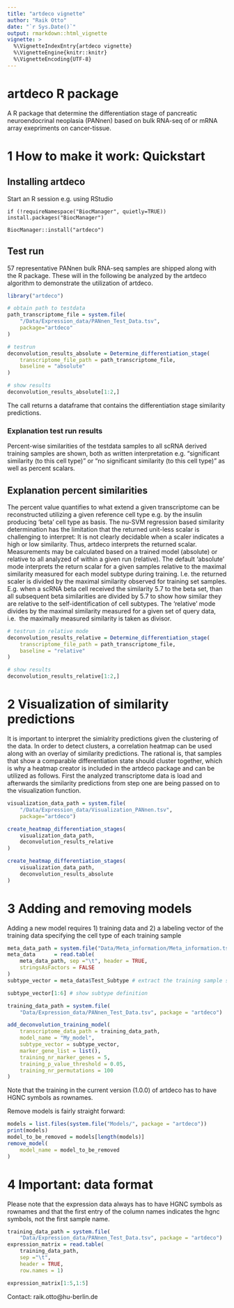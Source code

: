 ```yaml
---
title: "artdeco vignette"
author: "Raik Otto"
date: "`r Sys.Date()`"
output: rmarkdown::html_vignette
vignette: >
  %\VignetteIndexEntry{artdeco vignette}
  %\VignetteEngine{knitr::knitr}
  %\VignetteEncoding{UTF-8}
---
```


# artdeco R package

A R package that determine the differentiation stage of pancreatic neuroendocrinal 
neoplasia (PANnen) based on bulk RNA-seq of or mRNA array exepriments on cancer-tissue.

# 1 How to make it work:  Quickstart

## Installing artdeco

Start an R session e.g. using RStudio

`if (!requireNamespace("BiocManager", quietly=TRUE))`
    `install.packages("BiocManager")`

`BiocManager::install("artdeco")`

## Test run

57 representative PANnen bulk RNA-seq samples are shipped along with
the R package. These will in the following be analyzed by the artdeco
 algorithm to demonstrate the utilization of artdeco.

```r
library("artdeco")

# obtain path to testdata
path_transcriptome_file = system.file(
    "/Data/Expression_data/PANnen_Test_Data.tsv",
    package="artdeco"
)

# testrun
deconvolution_results_absolute = Determine_differentiation_stage(
    transcriptome_file_path = path_transcriptome_file,
    baseline = "absolute"
)

# show results
deconvolution_results_absolute[1:2,]
```
The call returns a dataframe that contains the differentiation stage
similarity predictions. 

### Explanation test run results

Percent-wise similarities of the testdata samples to all scRNA derived training
 samples are shown, both as written interpretation e.g. "significant similarity (to this cell type)"
 or "no significant similarity (to this cell type)" as well as percent scalars.

## Explanation percent similarities 

The percent value quantifies to what extend a given transcriptome can be reconstructed utilizing
 a given reference cell type e.g. by the insulin producing 'beta' cell type as basis. The nu-SVM 
 regression based similarity determination has the limitation that the returned unit-less scalar 
 is challenging to interpret: It is not clearly decidable when a scaler indicates a high or low
 similarity. Thus, artdeco interprets the returned scalar. Measurements may be calculated based
 on a trained model (absolute) or relative to all analyzed of within a given run (relative).
 The default 'absolute' mode interprets the return scalar for a given samples relative to the 
 maximal similarity measured for each model subtype during training. I.e. the returned scaler is
 divided by the maximal similarity observed for training set samples. E.g. when a scRNA beta cell
 received the similarity 5.7 to the beta set, than all subsequent beta similarities are divided 
 by 5.7 to show how similar they are relative to the self-identification of cell subtypes. The
 'relative' mode divides by the maximal similarity measured for a given set of query data, i.e. 
 the maximally measured similarity is taken as divisor.
 
```r

# testrun in relative mode
deconvolution_results_relative = Determine_differentiation_stage(
    transcriptome_file_path = path_transcriptome_file,
    baseline = "relative"
)

# show results
deconvolution_results_relative[1:2,]
```
 
# 2 Visualization of similarity predictions

It is important to interpret the simialrity predictions given the clustering of the data. In
 order to detect clusters, a correlation heatmap can be used along with an overlay of similarity
 predictions. The rational is, that samples that show a comparable differentiation state should
 cluster together, which is why a heatmap creator is included in the artdeco package and can
 be utilized as follows. First the analyzed transcriptome data is load and afterwards the 
 similarity predictions from step one are being passed on to the visualization function.

```r
visualization_data_path = system.file(
    "/Data/Expression_data/Visualization_PANnen.tsv",
    package="artdeco")

create_heatmap_differentiation_stages(
    visualization_data_path,
    deconvolution_results_relative
)

create_heatmap_differentiation_stages(
    visualization_data_path,
    deconvolution_results_absolute
)
```

# 3 Adding and removing models

Adding a new model requires 1) training data and 2) a labeling vector of the training data
specifying the cell type of each training sample
```r
meta_data_path = system.file("Data/Meta_information/Meta_information.tsv", package = "artdeco")
meta_data      = read.table(
    meta_data_path, sep ="\t", header = TRUE,
    stringsAsFactors = FALSE
)
subtype_vector = meta_data$Test_Subtype # extract the training sample subtype labels

subtype_vector[1:6] # show subtype definition

training_data_path = system.file(
    "Data/Expression_data/PANnen_Test_Data.tsv", package = "artdeco")

add_deconvolution_training_model(
    transcriptome_data_path = training_data_path,
    model_name = "My_model",
    subtype_vector = subtype_vector,
    marker_gene_list = list(),
    training_nr_marker_genes = 5,
    training_p_value_threshold = 0.05,
    training_nr_permutations = 100
)
```
Note that the training in the current version (1.0.0) of artdeco has to have HGNC symbols
as rownames.

Remove models is fairly straight forward:
```r
models = list.files(system.file("Models/", package = "artdeco"))
print(models)
model_to_be_removed = models[length(models)]
remove_model(
    model_name = model_to_be_removed
)
```

# 4 Important: data format

Please note that the expression data always has to have HGNC symbols as rownames and that the first 
entry of the column names indicates the hgnc symbols, not the first sample name.
```r
training_data_path = system.file(
    "Data/Expression_data/PANnen_Test_Data.tsv", package = "artdeco")
expression_matrix = read.table(
    training_data_path,
    sep ="\t",
    header = TRUE,
    row.names = 1)

expression_matrix[1:5,1:5]
```

Contact: raik.otto@hu-berlin.de
